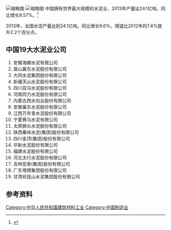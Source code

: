 {{expand|time=2014-10-29T14:32:15+00:00}}
{{refimprove|time=2014-10-29T14:32:15+00:00}}
[[File:Brickworks_in_Hainan_-_cement_vessel,_maker,_stacker_01.jpg|缩略图]]
[[File:HOWO_truck_in_Bokeo.jpg|缩略图]]
中国拥有世界最大规模的水泥业，2013年产量达24.1亿吨，同比增长9.57%。<ref>{{Cite web |url=http://www.chinairn.com/news/20140211/153334940.html |title=2013年全国水泥产量达同比增长9.6% |access-date=2014-10-29 |archive-url=https://web.archive.org/web/20141029153137/http://www.chinairn.com/news/20140211/153334940.html |archive-date=2014-10-29 |dead-url=yes }}</ref> 

2013年，全国水泥产量达到24.1亿吨，同比增长9.6%，增速比2012年的7.4%提升2.2个百分点。

==中国19大水泥业公司==
#安徽海螺水泥有限公司
#唐山冀东水泥股份有限公司
#大同水泥集团股份有限公司
#新疆天山水泥股份有限公司
#四川双马水泥股份有限公司
#河南同力水泥股份有限公司
#内蒙古西水创业股份有限公司
#安徽巢东水泥股份有限公司
#江西万年青水泥股份有限公司
#宁夏赛马水泥有限公司
#太原狮头水泥股份有限公司
#陕西秦岭水泥(集团)股份有限公司
#四川金顶(集团)股份有限公司
#华新水泥股份有限公司
#福建水泥股份有限公司
#河北太行水泥股份有限公司
#吉林亚泰(集团)股份有限公司
#广东塔牌集团股份有限公司
#甘肃祁连山水泥集团股份有限公司


==参考资料==
{{Reflist|2}}

{{中国经济}}
[[Category:中华人民共和国建筑材料工业|Category:中华人民共和国建筑材料工业]]
[[Category:中国制造业|Category:中国制造业]]